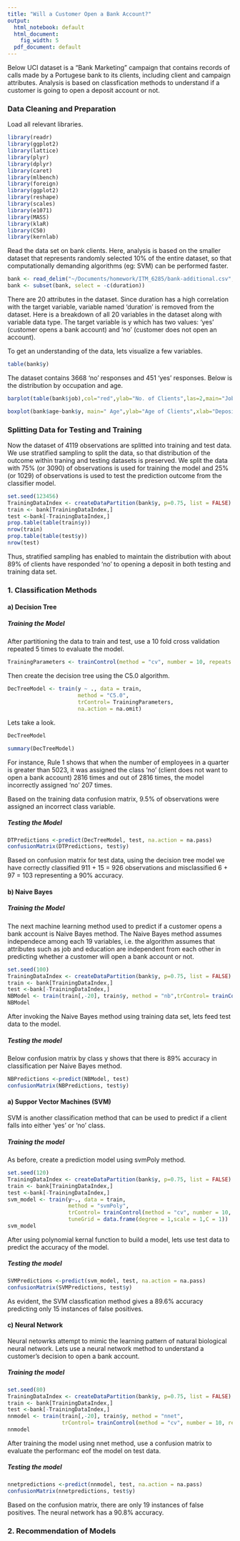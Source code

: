 ```yaml
---
title: "Will a Customer Open a Bank Account?"
output:
  html_notebook: default
  html_document:
    fig_width: 5
  pdf_document: default
---
```


Below UCI dataset is a "Bank Marketing" campaign that contains records of calls made by a Portugese bank to its clients, including client and campaign attributes. Analysis is based on classfication methods to understand if a customer is going to open a deposit account or not.

### Data Cleaning and Preparation
Load all relevant libraries.

```r
library(readr)
library(ggplot2)
library(lattice)
library(plyr)
library(dplyr)
library(caret)
library(mlbench)
library(foreign)
library(ggplot2)
library(reshape)
library(scales)
library(e1071)
library(MASS)
library(klaR)
library(C50)
library(kernlab)
```


Read the data set on bank clients. Here, analysis is based on the smaller dataset that represents randomly selected 10% of the entire dataset, so that computationally demanding algorithms (eg: SVM) can be performed faster.

```r
bank <- read_delim("~/Documents/homework/ITM_6285/bank-additional.csv",";",escape_double = FALSE, trim_ws = TRUE)
bank <- subset(bank, select = -c(duration))
```
There are 20 attributes in the dataset. Since duration has a high correlation with the target variable, variable named 'duration' is removed from the dataset. 
Here is a breakdown of all 20 variables in the dataset along with variable data type.
The target variable is y which has two values: 'yes' (customer opens a bank account) and 'no' (customer does not open an account).

To get an understanding of the data, lets visualize a few variables.
```r
table(bank$y)
```
The dataset contains 3668 'no' responses and 451 'yes' responses.
Below is the distribution by occupation and age.
```r
barplot(table(bank$job),col="red",ylab="No. of Clients",las=2,main="Job",cex.names = 0.8,cex.axis = 0.8)
```
```r
boxplot(bank$age~bank$y, main=" Age",ylab="Age of Clients",xlab="Deposit A/C Open or Not")
```

### Splitting Data for Testing and Training

Now the dataset of 4119 observations are splitted into training and test data. 
We use stratified sampling to split the data, so that distribution of the outcome within traning and testing datasets is preserved. We split the data with 75% (or 3090) of observations is used for training the model and 25% (or 1029) of observations is used to test the prediction outcome from the classifier model.
```r
set.seed(123456)
TrainingDataIndex <- createDataPartition(bank$y, p=0.75, list = FALSE)
train <- bank[TrainingDataIndex,]
test <-bank[-TrainingDataIndex,]
prop.table(table(train$y))
nrow(train)
prop.table(table(test$y))
nrow(test)
```

Thus, stratified sampling has enabled to maintain the distribution with about 89% of clients have responded 'no' to opening a deposit in both testing and training data set.

### 1. Classification Methods
#### a) Decision Tree
##### Training the Model
After partitioning the data to train and test, use a 10 fold cross validation repeated 5 times to evaluate the model.

```r
TrainingParameters <- trainControl(method = "cv", number = 10, repeats = 5)
```
Then create the decision tree using the C5.0 algorithm.

```r
DecTreeModel <- train(y ~ ., data = train, 
                      method = "C5.0",
                      trControl= TrainingParameters,
                      na.action = na.omit)
```

Lets take a look.
```r
DecTreeModel
```

```r
summary(DecTreeModel)
```
For instance, Rule 1 shows that when the number of employees in a quarter is greater than 5023, it was assigned the class 'no' (client does not want to open a bank account) 2816 times and out of 2816 times, the model incorrectly assigned 'no' 207 times.

Based on the training data confusion matrix, 9.5% of observations were assigned an incorrect class variable.

##### Testing the Model

```r
DTPredictions <-predict(DecTreeModel, test, na.action = na.pass)
confusionMatrix(DTPredictions, test$y)
```
Based on confusion matrix for test data, using the decision tree model we have correctly classified 911 + 15 = 926 observations and misclassified 6 + 97 = 103 representing a 90% accuracy.

#### b) Naive Bayes
##### Training the Model

The next machine learning method used to predict if a customer opens a bank account is Naive Bayes method.
The Naive Bayes method assumes independece among each 19 variables, i.e. the algorithm assumes that attributes such as job and education are independent from each other in predicting whether a customer will open a bank account or not.

```r
set.seed(100)
TrainingDataIndex <- createDataPartition(bank$y, p=0.75, list = FALSE)
train <- bank[TrainingDataIndex,]
test <-bank[-TrainingDataIndex,]
NBModel <- train(train[,-20], train$y, method = "nb",trControl= trainControl(method = "cv", number = 10, repeats = 5))
NBModel
```

After invoking the Naive Bayes method using training data set, lets feed test data to the model.

##### Testing the model

Below confusion matrix by class y shows that there is 89% accuracy in classification per Naive Bayes method.
```r
NBPredictions <-predict(NBModel, test)
confusionMatrix(NBPredictions, test$y)
```

#### a) Suppor Vector Machines (SVM)
SVM is another classification method that can be used to predict if a client falls into either 'yes' or 'no' class.

##### Training the model
As before, create a prediction model using svmPoly method.
```r
set.seed(120)
TrainingDataIndex <- createDataPartition(bank$y, p=0.75, list = FALSE)
train <- bank[TrainingDataIndex,]
test <-bank[-TrainingDataIndex,]
svm_model <- train(y~., data = train,
                   method = "svmPoly",
                   trControl= trainControl(method = "cv", number = 10, repeats = 5),
                   tuneGrid = data.frame(degree = 1,scale = 1,C = 1))
svm_model
```
 
After using polynomial kernal function to build a model, lets use test data to predict the accuracy of the model.
 
##### Testing the model
```r
SVMPredictions <-predict(svm_model, test, na.action = na.pass)
confusionMatrix(SVMPredictions, test$y)
```

As evident, the SVM classfication method gives a 89.6% accuracy predicting only 15 instances of false positives.

#### c) Neural Network

Neural netowrks attempt to mimic the learning pattern of natural biological neural network. Lets use a neural network method to understand a customer's decision to open a bank account.

##### Training the model
```r
set.seed(80)
TrainingDataIndex <- createDataPartition(bank$y, p=0.75, list = FALSE)
train <- bank[TrainingDataIndex,]
test <-bank[-TrainingDataIndex,]
nnmodel <- train(train[,-20], train$y, method = "nnet",
                 trControl= trainControl(method = "cv", number = 10, repeats = 5))
nnmodel
```

After training the model using nnet method, use a confusion matrix to evaluate the performanc eof the model on test data.

##### Testing the model

```r
nnetpredictions <-predict(nnmodel, test, na.action = na.pass)
confusionMatrix(nnetpredictions, test$y)
```

Based on the confusion matrix, there are only 19 instances of false positives. The neural network has a 90.8% accuracy. 

### 2. Recommendation of Models 


